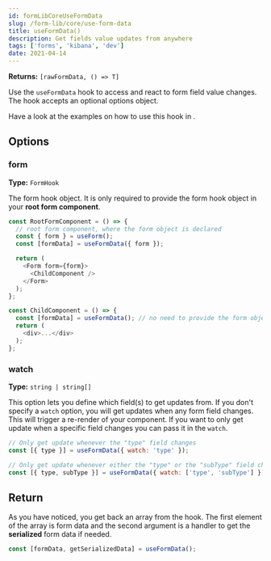 ```yaml
---
id: formLibCoreUseFormData
slug: /form-lib/core/use-form-data
title: useFormData()
description: Get fields value updates from anywhere
tags: ['forms', 'kibana', 'dev']
date: 2021-04-14
---
```


**Returns:** `[rawFormData, () => T]`

Use the `useFormData` hook to access and react to form field value changes. The hook accepts an optional options object.

Have a look at the examples on how to use this hook in <DocLink id="formLibExampleListeningToChanges" text="the 'Listening to changes' page" />.

## Options

### form

**Type:** `FormHook`

The form hook object. It is only required to provide the form hook object in your **root form component**.

```js
const RootFormComponent = () => {
  // root form component, where the form object is declared
  const { form } = useForm();
  const [formData] = useFormData({ form });

  return (
    <Form form={form}>
      <ChildComponent />
    </Form>
  );
};

const ChildComponent = () => {
  const [formData] = useFormData(); // no need to provide the form object
  return (
    <div>...</div>
  );
};
```

### watch

**Type:** `string | string[]`

This option lets you define which field(s) to get updates from. If you don't specify a `watch` option, you will get updates when any form field changes. This will trigger a re-render of your component. If you want to only get update when a specific field changes you can pass it in the `watch`.

```js
// Only get update whenever the "type" field changes
const [{ type }] = useFormData({ watch: 'type' });

// Only get update whenever either the "type" or the "subType" field changes
const [{ type, subType }] = useFormData({ watch: ['type', 'subType'] });
```

## Return

As you have noticed, you get back an array from the hook. The first element of the array is form data and the second argument is a handler to get the **serialized** form data if needed.

```js
const [formData, getSerializedData] = useFormData();
```